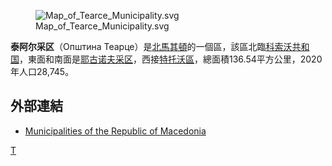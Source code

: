 [[File:Map_of_Tearce_Municipality.svg|right]]

'''泰阿尔采区'''（Општина Теарце）是[[北馬其頓|北馬其頓]]的一個區，該區北臨[[科索沃共和国|科索沃共和国]]，東面和南面是[[耶古诺夫采区|耶古诺夫采区]]，西接[[特托沃區|特托沃區]]，總面積136.54平方公里，2020年人口28,745。 

==外部連結==
*[https://web.archive.org/web/20100726162159/http://makedonija.name/municipalities.php Municipalities of the Republic of Macedonia]

{{北馬其頓行政區劃}}

[[Category:北马其顿行政区划|T]]


{{Macedonia-stub}}